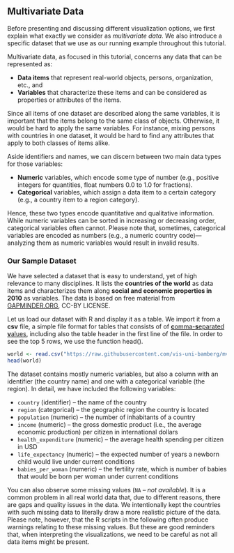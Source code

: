 ## Multivariate Data

Before presenting and discussing different visualization options, we first explain what exactly we consider as *multivariate data*. We also introduce a specific dataset that we use as our running example throughout this tutorial. 

Multivariate data, as focused in this tutorial, concerns any data that can be represented as:

* **Data items** that represent real-world objects, persons, organization, etc., and
* **Variables** that characterize these items and can be considered as properties or attributes of the items.

Since all items of one dataset are described along the same variables, it is important that the items belong to the same class of objects. Otherwise, it would be hard to apply the same variables. For instance, mixing persons with countries in one dataset, it would be hard to find any attributes that apply to both classes of items alike.

Aside identifiers and names, we can discern between two main data types for those variables:

* **Numeric** variables, which encode some type of number (e.g., positive integers for quantities, float numbers 0.0 to 1.0 for fractions).
* **Categorical** variables, which assign a data item to a certain category (e.g., a country item to a region category). 

Hence, these two types encode quantitative and qualitative information. While numeric variables can be sorted in increasing or decreasing order, categorical variables often cannot. Please note that, sometimes, categorical variables are encoded as numbers (e.g., a numeric country code)---analyzing them as numeric variables would result in invalid results. 

### Our Sample Dataset 

We have selected a dataset that is easy to understand, yet of high relevance to many disciplines. It lists the **countries of the world** as data items and characterizes them along **social and economic properties in 2010** as variables. The data is based on free material from [GAPMINDER.ORG](https://www.gapminder.org), CC-BY LICENSE.

Let us load our dataset with R and display it as a table. We import it from a **csv** file, a simple file format for tables that consists of of [**c**omma-**s**eparated **v**alues](https://en.wikipedia.org/wiki/Comma-separated_values), including also the table header in the first line of the file. In order to see the top 5 rows, we use the function head().

<!-- todo: load the data from a relative path instead of a global fixed source -->

```r
world <- read.csv("https://raw.githubusercontent.com/vis-uni-bamberg/mv-vis/main/data/world_dataset.csv", header=TRUE)
head(world)
```

The dataset contains mostly numeric variables, but also a column with an identifier (the country name) and one with a categorical variable (the region). In detail, we have included the following variables:

* `country` (identifier) -- the name of the country
* `region` (categorical) -- the geographic region the country is located
* `population` (numeric) -- the number of inhabitants of a country
* `income` (numeric) -- the gross domestic product  (i.e., the average economic production) per citizen in international dollars
* `health_expenditure` (numeric) -- the average health spending per citizen in USD
* `life_expectancy` (numeric) -- the expected number of years a newborn child would live under current conditions
* `babies_per_woman` (numeric) -- the fertility rate, which is number of babies that would be born per woman under current conditions

You can also observe some missing values (`NA` -- *not available*). It is a common problem in all real world data that, due to different reasons, there are gaps and quality issues in the data. We intentionally kept the countries with such missing data to literally draw a more realistic picture of the data. Please note, however, that the R scripts in the following often produce warnings relating to these missing values. But these are good reminders that, when interpreting the visualizations, we need to be careful as not all data items might be present.